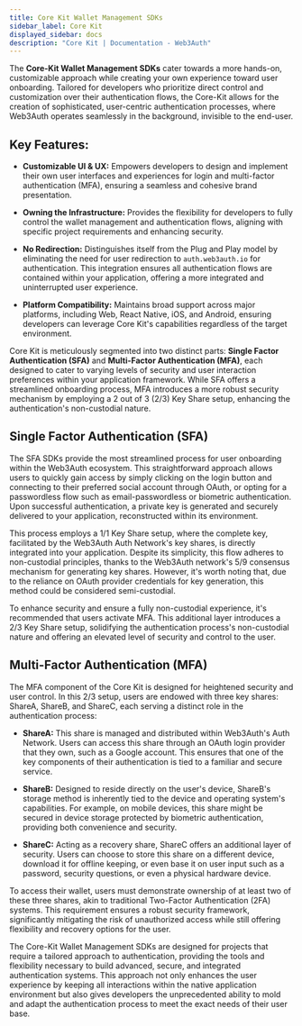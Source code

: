 ```yaml
---
title: Core Kit Wallet Management SDKs
sidebar_label: Core Kit
displayed_sidebar: docs
description: "Core Kit | Documentation - Web3Auth"
---
```


The **Core-Kit Wallet Management SDKs** cater towards a more hands-on, customizable approach while creating your own experience toward user
onboarding. Tailored for developers who prioritize direct control and customization over their authentication flows, the Core-Kit allows for the
creation of sophisticated, user-centric authentication processes, where Web3Auth operates seamlessly in the background, invisible to the end-user.

## Key Features:

- **Customizable UI & UX:** Empowers developers to design and implement their own user interfaces and experiences for login and multi-factor
  authentication (MFA), ensuring a seamless and cohesive brand presentation.

- **Owning the Infrastructure:** Provides the flexibility for developers to fully control the wallet management and authentication flows, aligning
  with specific project requirements and enhancing security.

- **No Redirection:** Distinguishes itself from the Plug and Play model by eliminating the need for user redirection to `auth.web3auth.io` for
  authentication. This integration ensures all authentication flows are contained within your application, offering a more integrated and
  uninterrupted user experience.

- **Platform Compatibility:** Maintains broad support across major platforms, including Web, React Native, iOS, and Android, ensuring developers can
  leverage Core Kit's capabilities regardless of the target environment.

Core Kit is meticulously segmented into two distinct parts: **Single Factor Authentication (SFA)** and **Multi-Factor Authentication (MFA)**, each
designed to cater to varying levels of security and user interaction preferences within your application framework. While SFA offers a streamlined
onboarding process, MFA introduces a more robust security mechanism by employing a 2 out of 3 (2/3) Key Share setup, enhancing the authentication's
non-custodial nature.

## Single Factor Authentication (SFA)

The SFA SDKs provide the most streamlined process for user onboarding within the Web3Auth ecosystem. This straightforward approach allows users to
quickly gain access by simply clicking on the login button and connecting to their preferred social account through OAuth, or opting for a
passwordless flow such as email-passwordless or biometric authentication. Upon successful authentication, a private key is generated and securely
delivered to your application, reconstructed within its environment.

This process employs a 1/1 Key Share setup, where the complete key, facilitated by the Web3Auth Auth Network's key shares, is directly integrated into
your application. Despite its simplicity, this flow adheres to non-custodial principles, thanks to the Web3Auth network's 5/9 consensus mechanism for
generating key shares. However, it's worth noting that, due to the reliance on OAuth provider credentials for key generation, this method could be
considered semi-custodial.

To enhance security and ensure a fully non-custodial experience, it's recommended that users activate MFA. This additional layer introduces a 2/3 Key
Share setup, solidifying the authentication process's non-custodial nature and offering an elevated level of security and control to the user.

## Multi-Factor Authentication (MFA)

The MFA component of the Core Kit is designed for heightened security and user control. In this 2/3 setup, users are endowed with three key shares:
ShareA, ShareB, and ShareC, each serving a distinct role in the authentication process:

- **ShareA:** This share is managed and distributed within Web3Auth's Auth Network. Users can access this share through an OAuth login provider that
  they own, such as a Google account. This ensures that one of the key components of their authentication is tied to a familiar and secure service.

- **ShareB:** Designed to reside directly on the user's device, ShareB's storage method is inherently tied to the device and operating system's
  capabilities. For example, on mobile devices, this share might be secured in device storage protected by biometric authentication, providing both
  convenience and security.

- **ShareC:** Acting as a recovery share, ShareC offers an additional layer of security. Users can choose to store this share on a different device,
  download it for offline keeping, or even base it on user input such as a password, security questions, or even a physical hardware device.

To access their wallet, users must demonstrate ownership of at least two of these three shares, akin to traditional Two-Factor Authentication (2FA)
systems. This requirement ensures a robust security framework, significantly mitigating the risk of unauthorized access while still offering
flexibility and recovery options for the user.

The Core-Kit Wallet Management SDKs are designed for projects that require a tailored approach to authentication, providing the tools and flexibility
necessary to build advanced, secure, and integrated authentication systems. This approach not only enhances the user experience by keeping all
interactions within the native application environment but also gives developers the unprecedented ability to mold and adapt the authentication
process to meet the exact needs of their user base.
